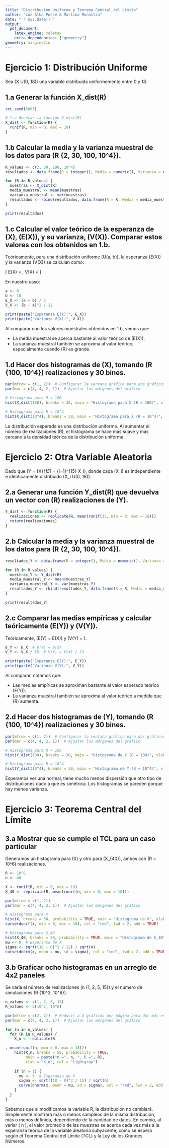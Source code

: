 ```yaml
---
title: "Distribución Uniforme y Teorema Central del Límite"
author: "Luz Alba Posse & Martina Monastra"
date: "`r Sys.Date()`"
output:
  pdf_document:
    latex_engine: xelatex
    extra_dependencies: ["geometry"]
geometry: margin=2in
---
```



# Ejercicio 1: Distribución Uniforme

Sea \(X \sim U(0, 18)\) una variable distribuida uniformemente entre 0 y 18.

## 1.a Generar la función X_dist(R)
```r
set.seed(6803)

# 1.a Generar la función X_dist(R)
X_dist <- function(R) {
  runif(R, min = 0, max = 18)
}
```

## 1.b Calcular la media y la varianza muestral de los datos para \(R \in \{2, 30, 100, 10^4\}\).

```r
R_values <- c(2, 30, 100, 10^4)
resultados <- data.frame(R = integer(), Media = numeric(), Varianza = numeric())

for (R in R_values) {
  muestras <- X_dist(R)
  media_muestral <- mean(muestras)
  varianza_muestral <- var(muestras)
  resultados <- rbind(resultados, data.frame(R = R, Media = media_muestral, Varianza = varianza_muestral))
}

print(resultados)
```

## 1.c Calcular el valor teórico de la esperanza de \(X\), \(E(X)\), y su varianza, \(V(X)\). Comparar estos valores con los obtenidos en 1.b.

Teóricamente, para una distribución uniforme \(U(a, b)\), la esperanza \(E(X)\) y la varianza \(V(X)\) se calculan como:

\[
E(X) = \frac{a + b}{2}, \quad V(X) = \frac{(b - a)^2}{12}
\]

En nuestro caso:

```r
a <- 0
b <- 18
E_X <- (a + b) / 2
V_X <- (b - a)^2 / 12

print(paste("Esperanza E(X):", E_X))
print(paste("Varianza V(X):", V_X))
```

Al comparar con los valores muestrales obtenidos en 1.b, vemos que:

- La media muestral se acerca bastante al valor teórico de \(E(X)\).
- La varianza muestral también se aproxima al valor teórico, especialmente cuando \(R\) es grande.

## 1.d Hacer dos histogramas de \(X\), tomando \(R \in \{100, 10^4\}\) realizaciones y 30 bines.

```r
par(mfrow = c(1, 2))  # Configurar la ventana gráfica para dos gráficos lado a lado
par(mar = c(4, 4, 2, 1))  # Ajustar los márgenes del gráfico

# Histograma para R = 100
hist(X_dist(100), breaks = 30, main = "Histograma para X (R = 100)", xlab = "Valores de X", col = "blue")

# Histograma para R = 10^4
hist(X_dist(10^4), breaks = 30, main = "Histograma para X (R = 10^4)", xlab = "Valores de X", col = "green")
```

La distribución esperada es una distribución uniforme. Al aumentar el número de realizaciones \(R\), el histograma se hace más suave y más cercano a la densidad teórica de la distribución uniforme.

# Ejercicio 2: Otra Variable Aleatoria

Dado que \(Y = \bar{X}_{15} = \frac{1}{15} \sum_{i=1}^{15} X_i\), donde cada \(X_i\) es independiente e idénticamente distribuido \(X_i \sim U(0, 18)\).

## 2.a Generar una función Y_dist(R) que devuelva un vector con \(R\) realizaciones de \(Y\).

```r
Y_dist <- function(R) {
  realizaciones <- replicate(R, mean(runif(15, min = 0, max = 18)))
  return(realizaciones)
}
```

## 2.b Calcular la media y la varianza muestral de los datos para \(R \in \{2, 30, 100, 10^4\}\).

```r
resultados_Y <- data.frame(R = integer(), Media = numeric(), Varianza = numeric())

for (R in R_values) {
  muestras_Y <- Y_dist(R)
  media_muestral_Y <- mean(muestras_Y)
  varianza_muestral_Y <- var(muestras_Y)
  resultados_Y <- rbind(resultados_Y, data.frame(R = R, Media = media_muestral_Y, Varianza = varianza_muestral_Y))
}

print(resultados_Y)
```

## 2.c Comparar las medias empíricas y calcular teóricamente \(E(Y)\) y \(V(Y)\).

Teóricamente, \(E(Y) = E(X)\) y \(V(Y) = \frac{V(X)}{15}\).

```r
E_Y <- E_X  # E(Y) = E(X)
V_Y <- V_X / 15  # V(Y) = V(X) / 15

print(paste("Esperanza E(Y):", E_Y))
print(paste("Varianza V(Y):", V_Y))
```

Al comparar, notamos que:

- Las medias empíricas se aproximan bastante al valor esperado teórico \(E(Y)\).
- La varianza muestral también se aproxima al valor teórico a medida que \(R\) aumenta.

## 2.d Hacer dos histogramas de \(Y\), tomando \(R \in \{100, 10^4\}\) realizaciones y 30 bines.

```r
par(mfrow = c(1, 2))  # Configurar la ventana gráfica para dos gráficos lado a lado
par(mar = c(4, 4, 2, 1))  # Ajustar los márgenes del gráfico

# Histograma para R = 100
hist(Y_dist(100), breaks = 30, main = "Histograma de Y (R = 100)", xlab = "Y", col = "magenta")

# Histograma para R = 10^4
hist(Y_dist(10^4), breaks = 30, main = "Histograma de Y (R = 10^4)", xlab = "Y", col = "blue")
```

Esperamos ver una normal, tiene mucho menos dispersión que otro tipo de distribuciones dado a que es simétrica. Los histogramas se parecen porque hay menos varianza. 

# Ejercicio 3: Teorema Central del Límite

## 3.a Mostrar que se cumple el TCL para un caso particular

Generamos un histograma para \(X\) y otro para \(X_{40}\), ambos con \(R = 10^6\) realizaciones.

```r
R <- 10^6
n <- 40

X <- runif(R, min = 0, max = 18)
X_40 <- replicate(R, mean(runif(n, min = 0, max = 18)))

par(mfrow = c(1, 2))
par(mar = c(4, 4, 2, 1))  # Ajustar los márgenes del gráfico

# Histograma para X
hist(X, breaks = 50, probability = TRUE, main = "Histograma de X", xlab = "X", col = "lightblue")
curve(dunif(x, min = 0, max = 18), col = "red", lwd = 2, add = TRUE)

# Histograma para X_40
hist(X_40, breaks = 50, probability = TRUE, main = "Histograma de X_40", xlab = "X_40", col = "lightgreen")
mu <- 9  # Esperanza de X
sigma <- sqrt((18 - 0)^2 / 12) / sqrt(n)  
curve(dnorm(x, mean = mu, sd = sigma), col = "red", lwd = 2, add = TRUE)
```

## 3.b Graficar ocho histogramas en un arreglo de 4x2 paneles

Se varía el número de realizaciones \(n \in \{1, 2, 5, 15\}\) y el número de simulaciones \(R \in \{10^2, 10^6\}\).

```r
n_values <- c(1, 2, 5, 15)
R_values <- c(10^2, 10^6)

par(mfrow = c(2, 2))  # Reducir a 4 gráficos por página para dar más espacio a cada uno
par(mar = c(4, 4, 2, 1))  # Ajustar los márgenes del gráfico

for (n in n_values) {
  for (R in R_values) {
    X_n <- replicate(R

, mean(runif(n, min = 0, max = 18)))
    hist(X_n, breaks = 50, probability = TRUE,
         main = paste("n =", n, ", R =", R),
         xlab = "X_n", col = "lightgray")
    
    if (n > 1) {
      mu <- 9  # Esperanza de X
      sigma <- sqrt((18 - 0)^2 / 12) / sqrt(n)  
      curve(dnorm(x, mean = mu, sd = sigma), col = "red", lwd = 2, add = TRUE)
    }
  }
}
```

Sabemos que si modificamos la variable R, la distribución no cambiará. Simplemente mostrará más o menos sampleos de la misma distribución, más o menos definida, dependiendo de la cantidad de datos. En cambio, al variar \( n \), el valor promedio de las muestras se acerca cada vez más a la esperanza teórica de la variable aleatoria subyacente, como se espera según el Teorema Central del Límite (TCL) y la Ley de los Grandes Números. 
